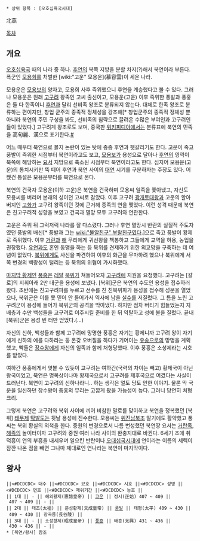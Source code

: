  * 상위 항목 : [오호십육국시대]

北燕


[[목차]]
== 개요 ==
[[오호십육국]] 때의 나라 중 하나. [[후연]]의 북쪽 지방을 분할 차지(?)해서 북연이라 부른다. 폭군인 [[모용희]]를 처벌한 [wiki:"고운" 모용운](慕容雲)이 세운 나라. 

모용운은 [[모용보]]의 양자고, 모용희 사후 즉위했으니 후연을 계승했다고 볼 수 있다. 그러나 모용운은 원래 [[고구려]] 왕족인 고씨 출신이고, 모용운(고운) 이후 즉위한 풍발과 풍홍은 둘 다 한족이니 [[후연]]과 달리 선비족 왕조로 분류되지 않는다. 대체로 한족 왕조로 분류하는 편이지만, 창업 군주의 종족적 정체성을 강조해[* 창업군주의 종족적 정체성 뿐 아니라 북연의 주민 구성을 봐도, 선비족의 침략으로 끌려온 수많은 부여인과 고구려인들이 있었다.] 고구려계 왕조로도 보며, 중국판 [[위키피디아]]에서는 분류표에 북연의 민족을 高句麗、漢으로 표기한다.[http://zh.wikipedia.org/wiki/%E4%BA%94%E8%83%A1%E5%8D%81%E5%85%AD%E5%9B%BD#.E5.8D.81.E5.85.AD.E5.9C.8B #]

어느 때부터 북연으로 볼지 논란이 있는 탓에 종종 후연과 헷갈리기도 한다. 고운이 죽고 풍발이 즉위한 시점부터 북연이라고도 보고, [[모용보]]가 용성으로 달아나 [[후연]]의 영역이 북쪽에 해당하는 [[요서]] 지방으로 축소된 시점부터 북연이라고도 한다. 심지어 모용운(고운)의 통치시키만 뚝 떼어 후연과 북연 사이의 [[대연]] 시기를 구분하자는 주장도 있다. 어쨌건 통설은 모용운부터를 북연으로 본다. 

북연의 건국자 모용운(이하 고운)은 북연을 건국하며 모용씨 일족을 쫓아냈고, 자신도 모용씨를 버리며 본래의 성이던 고씨로 갈았다. 이후 고구려 [[광개토대왕]]과 고운의 할아버지인 [[고화]]가 고구려 왕족이던 것에 근거해 종족의 연을 맺었다. 이런 성격 때문에 북연은 친고구려적 성향을 보였고 건국과 멸망 모두 고구려와 연관한다.

고운은 즉위 뒤 그럭저럭 나라를 잘 다스렸다. 그러나 후연 멸망시 반란의 실질적 주도자였던 풍발의 배신[* 풍발과 그는 [[wiki:"불알친구" 부랄친구]]였다.]으로 죽고 풍발이 황제로 즉위했다. 이후 [[거란]]과 [[해]] 무리에게 귀선왕을 책봉하고 그들에게 교역을 허용, 농업을 권장했다. [[유연]]과도 혼인 동맹을 하는 등 북위를 견제하기 위한 외교망을 구축하는 데 여념이 없었다. [[북위]]에게도 사신을 파견하여 이후의 화근을 무마하려 했으나 북위에게 서쪽 변경의 백랑성이 털리는 등 북위의 위협이 가시화했다. 

[[마지막 황제]]인 [[풍홍]]은 [[레알]] [[북위]]가 쳐들어오자 [[고구려]]에 지원을 요청했다. 고구려는 [갈로]의 지휘아래 2만 대군을 용성에 보냈다. [북위]군은 북연의 수도인 용성을 접수하러 왔다. 초반에는 친고구려파를 누르고 선수를 친 친북위파가 용성을 접수해 성문을 열었으나, 북위군은 이를 못 믿어 안 들어가서 역사에 남을 [[실수]]를 저질렀다. 그 틈을 노린 고구려군이 용성에 들어가 북위군의 공격을 막아냈다. 하지만 점차 버티기 힘들었는지 지배층과 수만 백성들을 고구려로 이주시킬 준비를 한 뒤 약탈하고 성에 불을 질렀다. 끝내 [북위]군은 용성 빈 터만 얻었다.(...)

자신의 신하, 백성들과 함께 고구려에 망명한 풍홍은 자기는 황제니까 고구려 왕이 자기에게 신하의 예를 다하라는 둥 온갖 오버질을 하다가 기어이는 [[유송]]으로의 망명을 계획했고, 빡돌은 [[장수왕]]에게 자신의 일족과 함께 처형당했다. 이후 풍홍은 소성제라는 시호를 받았다. 

여하간 풍홍에게서 엿볼 수 있듯이 고구려는 여하간(국력의 차이는 빼고) 황제국이 아닌 왕국이었고, 북연은 명목상이나마 황제국으로서 고구려를 제후국으로 여겼다는 사실이 드러난다. 북연이 고구려의 신하나라니.. 하는 생각은 얼토 당토 안한 이야기. 물론 막 국운을 일신하던 장수왕이 풍홍의 무리는 고깝게 봤을 가능성이 높다. 그러니 당연히 처형 크리. 

그렇게 북연은 고구려와 북위 사이에 끼어 비참한 말로를 맞이하고 북연을 정복했던 [북위] [[태무제]] [[탁발도]]는 뒷날 용성에 진수한다. 모용씨는 [[위진남북조]] 말기에도 활약했고 풍씨는 북위 황실의 외척을 한다. 중원의 변경으로서 나름 번성했던 북연땅 요서는 [[거란]]족,[[해족]]의 놀이터이자 고구려와 중원 여러 나라 사이의 완충지대로 바뀐다. 6세기 초에 취덕흥이 연의 부흥을 내세우며 일으킨 반란이나 [[오대십국시대]]에 연이라는 이름의 세력이 잠깐 나온 점을 빼면 그나마 제대로인 연나라는 북연이 마지막이다. 

== 왕사 ==
 ||<#DCDCDC> 대수 ||<#DCDCDC> 묘호 ||<#DCDCDC> 시호 ||<#DCDCDC> 성명 ||<#DCDCDC> 연호 ||<#DCDCDC> 재위기간 ||<#DCDCDC> 능호 || 
 || 1대 || - || 혜의황제(惠懿皇帝) || [[고운]] || 정시(正始) 407 ~ 409 || 407 ~ 409 || - || 
 || 2대 || 태조(太祖) || 문성황제(文成皇帝) || [[풍발]] || 태평(太平) 409 ~ 430 || 409 ~ 430 || 장곡릉(長谷陵) || 
 || 3대 || - || 소성황제(昭成皇帝) || [[풍홍]] || 태흥(太興) 431 ~ 436 || 430 ~ 436 || - || 
 * [북연/왕사] 참조
